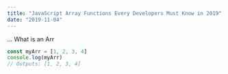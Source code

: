 ```yaml
---
title: "JavaScript Array Functions Every Developers Must Know in 2019"
date: "2019-11-04"
---
```


...
What is an Arr
```js
const myArr = [1, 2, 3, 4]
console.log(myArr)
// Outputs: [1, 2, 3, 4]

```
